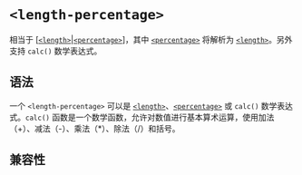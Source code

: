 # `<length-percentage>`

相当于 \[[`<length>`]|[`<percentage>`]\]，其中 [`<percentage>`] 将解析为 [`<length>`]。另外支持 `calc()` 数学表达式。

## 语法

一个 `<length-percentage>` 可以是 [`<length>`]、[`<percentage>`] 或 `calc()` 数学表达式。`calc()` 函数是一个数学函数，允许对数值进行基本算术运算，使用加法（+）、减法（-）、乘法（\*）、除法（/）和括号。

## 兼容性


<APITable query="css/data-type/length-percentage" />

[`<percentage>`]: ./percentage.mdx
[`<length>`]: ./length.mdx
